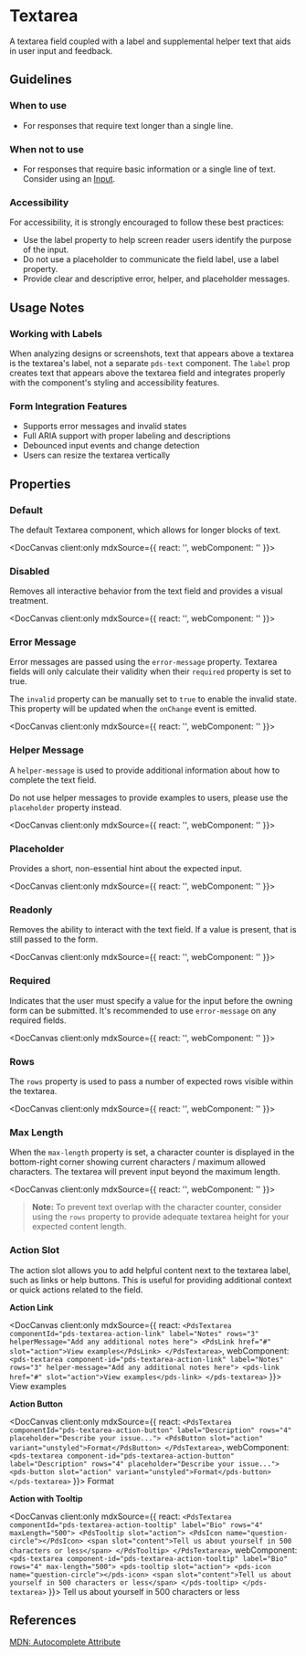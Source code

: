 
# Textarea

A textarea field coupled with a label and supplemental helper text that aids in user input and feedback.

## Guidelines

### When to use

- For responses that require text longer than a single line.

### When not to use

- For responses that require basic information or a single line of text. Consider using an [Input](/docs/components-input--docs).

### Accessibility

For accessibility, it is strongly encouraged to follow these best practices:

- Use the label property to help screen reader users identify the purpose of the input.
- Do not use a placeholder to communicate the field label, use a label property.
- Provide clear and descriptive error, helper, and placeholder messages.

## Usage Notes

### Working with Labels

When analyzing designs or screenshots, text that appears above a textarea is the textarea's label, not a separate `pds-text` component. The `label` prop creates text that appears above the textarea field and integrates properly with the component's styling and accessibility features.

### Form Integration Features

- Supports error messages and invalid states
- Full ARIA support with proper labeling and descriptions
- Debounced input events and change detection
- Users can resize the textarea vertically

## Properties

<DocArgsTable componentName="pds-textarea" docSource={components} />

### Default

The default Textarea component, which allows for longer blocks of text.

<DocCanvas client:only
  mdxSource={{
    react: '<PdsTextarea name="Default" label="Name" componentId="textarea-default"></PdsTextarea>',
    webComponent: '<pds-textarea name="Default" label="Name" component-id="textarea-default"></pds-textarea>'
}}>
  <pds-textarea name="Default" label="Name" component-id="textarea-default"></pds-textarea>
</DocCanvas>

### Disabled

Removes all interactive behavior from the text field and provides a visual treatment.

<DocCanvas client:only
  mdxSource={{
    react: '<PdsTextarea name="Disabled" label="Name" disabled="true" componentId="textarea-disabled"></PdsTextarea>',
    webComponent: '<pds-textarea name="Disabled" label="Name" disabled="true" component-id="textarea-disabled"></pds-textarea>'
}}>
  <pds-textarea name="Disabled" label="Name" disabled="true" component-id="textarea-disabled"></pds-textarea>
</DocCanvas>

### Error Message

Error messages are passed using the `error-message` property. Textarea fields will only calculate their validity when their `required` property is set to true.

The `invalid` property can be manually set to `true` to enable the invalid state. This property will be updated when the `onChange` event is emitted.

<DocCanvas client:only
  mdxSource={{
    react: '<PdsTextarea name="Invalid" label="Name" errorMessage="Field cannot be blank" invalid="true" required="true" componentId="textarea-invalid"></PdsTextarea>',
    webComponent: '<pds-textarea name="Invalid" label="Name" error-message="Field cannot be blank" invalid="true" required="true" component-id="textarea-invalid"></pds-textarea>'
}}>
  <pds-textarea name="Invalid" label="Name" error-message="Field cannot be blank" invalid="true" required="true" component-id="textarea-invalid"></pds-textarea>
</DocCanvas>

### Helper Message

A `helper-message` is used to provide additional information about how to complete the text field.

Do not use helper messages to provide examples to users, please use the `placeholder` property instead.

<DocCanvas client:only
  mdxSource={{
    react: '<PdsTextarea name="Message" label="Name" helperMessage="Helper message text" componentId="pds-textarea-helper-example"></PdsTextarea>',
    webComponent: '<pds-textarea name="Message" label="Name" helper-message="Helper message text" component-id="pds-textarea-helper-example"></pds-textarea>'
}}>
  <pds-textarea name="Message" label="Name" helper-message="Helper message text" component-id="pds-textarea-helper-example"></pds-textarea>
</DocCanvas>

### Placeholder

Provides a short, non-essential hint about the expected input.

<DocCanvas client:only
  mdxSource={{
    react: '<PdsTextarea name="Placeholder" label="Name" placeholder="Placeholder..." componentId="textarea-placeholder"></PdsTextarea>',
    webComponent: '<pds-textarea name="Placeholder" label="Name" placeholder="Placeholder..." component-id="textarea-placeholder"></pds-textarea>'
}}>
  <pds-textarea name="Placeholder" label="Name" placeholder="Placeholder..." component-id="textarea-placeholder"></pds-textarea>
</DocCanvas>

### Readonly

Removes the ability to interact with the text field. If a value is present, that is still passed to the form.

<DocCanvas client:only
  mdxSource={{
    react: '<PdsTextarea name="Readonly" label="Name" readonly="true" value="Readonly Value" componentId="textarea-readonly"></PdsTextarea>',
    webComponent: '<pds-textarea name="Readonly" label="Name" readonly="true" value="Readonly Value" component-id="textarea-readonly"></pds-textarea>'
}}>
  <pds-textarea name="Readonly" label="Name" readonly="true" value="Readonly Value" component-id="textarea-readonly"></pds-textarea>
</DocCanvas>

### Required

Indicates that the user must specify a value for the input before the owning form can be submitted. It's recommended to use `error-message` on any required fields.

<DocCanvas client:only
  mdxSource={{
    react: '<PdsTextarea name="Required" label="Name" required="true" componentId="textarea-required"></PdsTextarea>',
    webComponent: '<pds-textarea name="Required" label="Name" required="true" component-id="textarea-required"></pds-textarea>'
}}>
  <pds-textarea name="Required" label="Name" required="true" component-id="textarea-required"></pds-textarea>
</DocCanvas>

### Rows

The `rows` property is used to pass a number of expected rows visible within the textarea.

<DocCanvas client:only
  mdxSource={{
    react: '<PdsTextarea name="Rows" label="Name" rows="4" componentId="textarea-rows"></PdsTextarea>',
    webComponent: '<pds-textarea name="Rows" label="Name" rows="4" component-id="textarea-rows"></pds-textarea>'
}}>
  <pds-textarea name="Rows" label="Name" rows="4" component-id="textarea-rows"></pds-textarea>
</DocCanvas>

### Max Length

When the `max-length` property is set, a character counter is displayed in the bottom-right corner showing current characters / maximum allowed characters. The textarea will prevent input beyond the maximum length.

<DocCanvas client:only
  mdxSource={{
    react: '<PdsTextarea name="Bio" label="Bio" maxLength="120" rows="4" componentId="textarea-maxlength" placeholder="Tell us about yourself..."></PdsTextarea>',
    webComponent: '<pds-textarea name="Bio" label="Bio" max-length="120" rows="4" component-id="textarea-maxlength" placeholder="Tell us about yourself..."></pds-textarea>'
}}>
  <pds-textarea name="Bio" label="Bio" max-length="120" rows="4" component-id="textarea-maxlength" placeholder="Tell us about yourself..."></pds-textarea>
</DocCanvas>

> **Note:** To prevent text overlap with the character counter, consider using the `rows` property to provide adequate textarea height for your expected content length.

### Action Slot

The action slot allows you to add helpful content next to the textarea label, such as links or help buttons. This is useful for providing additional context or quick actions related to the field.

**Action Link**

<DocCanvas client:only
  mdxSource={{
    react: `<PdsTextarea componentId="pds-textarea-action-link" label="Notes" rows="3" helperMessage="Add any additional notes here">
  <PdsLink href="#" slot="action">View examples</PdsLink>
</PdsTextarea>`,
    webComponent: `<pds-textarea component-id="pds-textarea-action-link" label="Notes" rows="3" helper-message="Add any additional notes here">
  <pds-link href="#" slot="action">View examples</pds-link>
</pds-textarea>`
}}>
  <pds-textarea component-id="pds-textarea-action-link" label="Notes" rows="3" helper-message="Add any additional notes here">
    <pds-link href="#" slot="action">View examples</pds-link>
  </pds-textarea>
</DocCanvas>

**Action Button**

<DocCanvas client:only
  mdxSource={{
    react: `<PdsTextarea componentId="pds-textarea-action-button" label="Description" rows="4" placeholder="Describe your issue...">
  <PdsButton slot="action" variant="unstyled">Format</PdsButton>
</PdsTextarea>`,
    webComponent: `<pds-textarea component-id="pds-textarea-action-button" label="Description" rows="4" placeholder="Describe your issue...">
  <pds-button slot="action" variant="unstyled">Format</pds-button>
</pds-textarea>`
}}>
  <pds-textarea component-id="pds-textarea-action-button" label="Description" rows="4" placeholder="Describe your issue...">
    <pds-button slot="action" variant="unstyled">Format</pds-button>
  </pds-textarea>
</DocCanvas>

**Action with Tooltip**

<DocCanvas client:only
  mdxSource={{
    react: `<PdsTextarea componentId="pds-textarea-action-tooltip" label="Bio" rows="4" maxLength="500">
  <PdsTooltip slot="action">
    <PdsIcon name="question-circle"></PdsIcon>
    <span slot="content">Tell us about yourself in 500 characters or less</span>
  </PdsTooltip>
</PdsTextarea>`,
    webComponent: `<pds-textarea component-id="pds-textarea-action-tooltip" label="Bio" rows="4" max-length="500">
  <pds-tooltip slot="action">
    <pds-icon name="question-circle"></pds-icon>
    <span slot="content">Tell us about yourself in 500 characters or less</span>
  </pds-tooltip>
</pds-textarea>`
}}>
  <pds-textarea component-id="pds-textarea-action-tooltip" label="Bio" rows="4" max-length="500">
    <pds-tooltip slot="action">
      <pds-icon name="question-circle"></pds-icon>
      <span slot="content">Tell us about yourself in 500 characters or less</span>
    </pds-tooltip>
  </pds-textarea>
</DocCanvas>

## References

[MDN: Autocomplete Attribute](https://developer.mozilla.org/en-US/docs/Web/HTML/Attributes/autocomplete)
